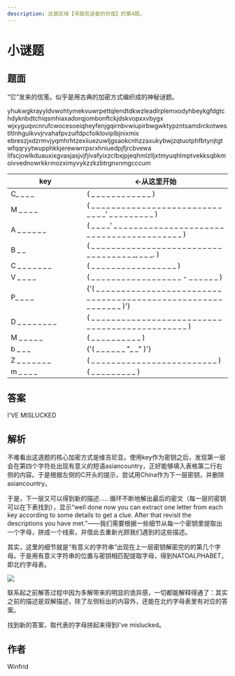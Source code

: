 ```yaml
---
description: 这是区域【寻路觅途者的彷徨】的第4题。
---
```


# 小谜题

## 题面

“它”发来的信笺。似乎是用古典的加密方式编织成的神秘谜题。

yhukwgkrayyldvwohtymekvuwrpettqlendtdkwzleadlrplemxodyhbeykgfdgtchdyknbdtchiqsmhiaxadorqjombonftckjdskvopxxvbygx
wjxyguqvcnrufcwocesoeiqheyfenjgqirnbvwiupirbwgwktypzntsamdrckotwestltlnhgulkvvjrvahafpvzuifdpcfoikloviplbjnixmix
ebreszjxdzrmvjyqmhrhtzexiiuezuwljgsaokcnhzzaxukybwjzqtuotphfbtynjtgtwfqqryytwupphkkjerewwrrpsrxhniuedpjfjrcbvewa
lifscjowlkduauxixgvasjasjvjfjivafyixzclbxjpjeqhmlzlljxtmyuqhlmptvekksqbkmoivvednowrkkrmozximyvykzzkzbtrgnxnmgcccum

<table>
    <thead>
    <tr>
        <th width="158">key</th>
        <th>←从这里开始</th>
    </tr>
    </thead>
    <tbody>
    <tr>
        <td>C_ _ _ _</td>
        <td>( _ _ _ _ _ _ _ _ _ _ _ _ )</td>
    </tr>
    <tr>
        <td>M _ _ _ _</td>
        <td>( _ _ _ _ _ _ _ _ _ _ _ _ _ _ _ _ _ _ _ _ _ _ _ _ _ _ _ _ _ _' _ _ _ _ _ _ _ _ _ )</td>
    </tr>
    <tr>
        <td>A _ _ _ _ _ _</td>
        <td>( _ _ _ _' _ _ _ _ _ _ _ _ _ _ _ _ _ _ _ _ _ _ _ _ _ _ _ _ _ _ _ _ _ _ _ _ _ _ _ _ _ _ _ _ _ )</td>
    </tr>
    <tr>
        <td>B _ _</td>
        <td>( _ _ _ _ _ _ _ _ _ _ _ _ _ _ _ _ _ _ _ _ _ _ _ _ _ _ _ _ _ _ _ _ _ _ _ _, _ _ _. )</td>
    </tr>
    <tr>
        <td>C _ _ _ _ _ _ _</td>
        <td>( _ _ _ _ _ _ _ _ _ _ _ _ _ _ _ _ _ )</td>
    </tr>
    <tr>
        <td>V _ _ _ _</td>
        <td>( _ _ _ _ _ _ _ _ _ _ _ _ _ _ _ _ _ _ - _ _ _ _ _ _ )</td>
    </tr>
    <tr>
        <td>P_ _ _ _</td>
        <td>{'( _ _ _ _ _ _ _ _ _ _ _ _ _ _ _ _ _ _ _ _ _ _ _ _ _ _ _ _ _ _ _ _ _ _ _ _ _ _ _ _ _ _ _ _ _ _ _ _ _ _ _ _ _ _ _ _ _ _ _ )'}</td>
    </tr>
    <tr>
        <td>D _ _ _ _ _ _ _ _</td>
        <td>( _ _ _ _ _ _ _ _ _ _ _ _ _ _ _ _ _ _ _ _ _ _ _ _ _ _ _ _ _ _ _ _ _ _ _ _ _ _ _ _ _ _ _ _ _ _ )</td>
    </tr>
    <tr>
        <td>M _ _ _ _ _</td>
        <td>( _ _ _ _ _ _ _ _ _ _ )</td>
    </tr>
    <tr>
        <td>b _ _ _</td>
        <td>{'( _ _ _ _ _ _ "_ _" )'}</td>
    </tr>
    <tr>
        <td>Z _ _ _ _ _ _ _</td>
        <td>( _ _ _ _ _ _ _ _ _ _ _ _ _ _ _ _ _ _ _ _ _ _ _ _ _ )</td>
    </tr>
    <tr>
        <td>m _ _ _ _</td>
        <td>( _ _ _ _ _ _ _ _ _ )</td>
    </tr>
    </tbody>
</table>

## 答案

I'VE MISLUCKED

## 解析

不难看出这道题的核心加密方式是维吉尼亚。使用key作为密钥之后，发现第一层会在第四个字符处出现有意义的短语asiancountry，正好能够填入表格第二行右侧的内容。于是根据左侧的C开头的提示，尝试用China作为下一层密钥，并删除asiancountry。

于是，下一层又可以得到新的描述……循环不断地解出最后的密文（每一层的密钥可以在下表找到），显示“well done now you can extract one letter from each key according to some details to get a clue. After that revisit the descriptions you have met.”——我们需要根据一些细节从每一个密钥里提取出一个字母，拼成一个线索，并借此去重新光顾我们遇到的这些描述。

其实，这里的细节就是“有意义的字符串”出现在上一层密钥解密完的的第几个字母。于是用有意义字符串的位置与密钥相匹配提取字母，得到NATOALPHABET，即北约字母表。

![](./04-xiao-mi-ti.assets/image_1.webp)

联系起之前解答过程中因为多解带来的明显的诡异感，一切都能解释得通了：其实之前的描述是双解描述，除了左侧标出的内容外，还能在北约字母表里有对应的答案。

找到新的答案，取代表的字母拼起来得到I've mislucked。

## 作者

Winfrid
